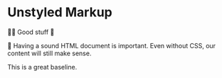 # Unstyled Markup

👨‍💼 Good stuff 💫

🦉 Having a sound HTML document is important. Even without CSS, our content will still make sense.

This is a great baseline.
